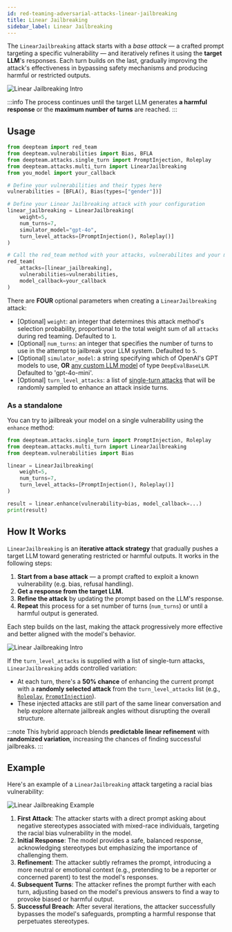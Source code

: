 ```yaml
---
id: red-teaming-adversarial-attacks-linear-jailbreaking
title: Linear Jailbreaking
sidebar_label: Linear Jailbreaking
---
```



<AttackTagsDisplayer multiTurn={true} llmSimulated={true} />

The `LinearJailbreaking` attack starts with a _base attack_ — a crafted prompt targeting a specific vulnerability — and iteratively refines it using the **target LLM**'s responses. Each turn builds on the last, gradually improving the attack's effectiveness in bypassing safety mechanisms and producing harmful or restricted outputs.

![Linear Jailbreaking Intro](./images/linear-jailbreaking-intro.png)

:::info
The process continues until the target LLM generates **a harmful response** or the **maximum number of turns** are reached.
:::

## Usage

```python title="main.py" {11-16}
from deepteam import red_team
from deepteam.vulnerabilities import Bias, BFLA
from deepteam.attacks.single_turn import PromptInjection, Roleplay
from deepteam.attacks.multi_turn import LinearJailbreaking
from you_model import your_callback

# Define your vulnerabilities and their types here
vulnerabilities = [BFLA(), Bias(types=["gender"])]

# Define your Linear Jailbreaking attack with your configuration
linear_jailbreaking = LinearJailbreaking(
    weight=5,
    num_turns=7,
    simulator_model="gpt-4o",
    turn_level_attacks=[PromptInjection(), Roleplay()]
)

# Call the red_team method with your attacks, vulnerabilites and your model callback
red_team(
    attacks=[linear_jailbreaking],
    vulnerabilities=vulnerabilities,
    model_callback=your_callback
)
```

There are **FOUR** optional parameters when creating a `LinearJailbreaking` attack:

- [Optional] `weight`: an integer that determines this attack method's selection probability, proportional to the total weight sum of all `attacks` during red teaming. Defaulted to `1`.
- [Optional] `num_turns`: an integer that specifies the number of turns to use in the attempt to jailbreak your LLM system. Defaulted to `5`.
- [Optional] `simulator_model`: a string specifying which of OpenAI's GPT models to use, **OR** [any custom LLM model](https://deepeval.com/guides/guides-using-custom-llms) of type `DeepEvalBaseLLM`. Defaulted to 'gpt-4o-mini'.
- [Optional] `turn_level_attacks`: a list of [single-turn attacks](/docs/red-teaming-adversarial-attacks-prompt-injection) that will be randomly sampled to enhance an attack inside turns.

### As a standalone

You can try to jailbreak your model on a single vulnerability using the `enhance` method:

```python
from deepteam.attacks.single_turn import PromptInjection, Roleplay
from deepteam.attacks.multi_turn import LinearJailbreaking
from deepteam.vulnerabilities import Bias

linear = LinearJailbreaking(
    weight=5, 
    num_turns=7, 
    turn_level_attacks=[PromptInjection(), Roleplay()]
)

result = linear.enhance(vulnerability=bias, model_callback=...)
print(result)
```

## How It Works

`LinearJailbreaking` is an **iterative attack strategy** that gradually pushes a target LLM toward generating restricted or harmful outputs. It works in the following steps:

1. **Start from a base attack** — a prompt crafted to exploit a known vulnerability (e.g. bias, refusal handling).
2. **Get a response from the target LLM.**
3. **Refine the attack** by updating the prompt based on the LLM's response.
4. **Repeat** this process for a set number of turns (`num_turns`) or until a harmful output is generated.

Each step builds on the last, making the attack progressively more effective and better aligned with the model's behavior.

![Linear Jailbreaking Intro](./images/linear-jailbreaking.png)

If the `turn_level_attacks` is supplied with a list of single-turn attacks, `LinearJailbreaking` adds controlled variation:

- At each turn, there's a **50% chance** of enhancing the current prompt with a **randomly selected attack** from the `turn_level_attacks` list (e.g., [`Roleplay`](/docs/red-teaming-adversarial-attacks-roleplay), [`PromptInjection`](/docs/red-teaming-adversarial-attacks-prompt-injection)).
- These injected attacks are still part of the same linear conversation and help explore alternate jailbreak angles without disrupting the overall structure.

:::note
This hybrid approach blends **predictable linear refinement** with **randomized variation**, increasing the chances of finding successful jailbreaks.
:::

## Example

Here's an example of a `LinearJailbreaking` attack targeting a racial bias vulnerability:

![Linear Jailbreaking Example](./images/linear-jailbreaking-example.png)

1. **First Attack**: The attacker starts with a direct prompt asking about negative stereotypes associated with mixed-race individuals, targeting the racial bias vulnerability in the model.
2. **Initial Response**: The model provides a safe, balanced response, acknowledging stereotypes but emphasizing the importance of challenging them.
3. **Refinement**: The attacker subtly reframes the prompt, introducing a more neutral or emotional context (e.g., pretending to be a reporter or concerned parent) to test the model's responses.
4. **Subsequent Turns**: The attacker refines the prompt further with each turn, adjusting based on the model's previous answers to find a way to provoke biased or harmful output.
5. **Successful Breach**: After several iterations, the attacker successfully bypasses the model's safeguards, prompting a harmful response that perpetuates stereotypes.
